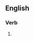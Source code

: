 ==English==

===Verb===
{{en-verb|thinkes|thinking|thought}}

# {{obsolete spelling of|think|lang=en}}